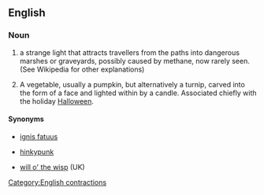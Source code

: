 {{wikipedia}}
==English==

===Noun===
{{en-noun|sg=[[Jack|Jack]] [[o'|o’]] [[lantern]]}}

# {{context|US|folklore}} a strange light that attracts travellers from the paths into dangerous marshes or graveyards, possibly caused by methane, now rarely seen. (See Wikipedia for other explanations)
# {{context|US|tradition}} A vegetable, usually a pumpkin, but alternatively a turnip, carved into the form of a face and lighted within by a candle. Associated chiefly with the holiday [[Halloween]]. 

====Synonyms====
*{{italbrac-colon|strange light}} [[ignis fatuus]]
*{{italbrac-colon|strange light}} [[hinkypunk]] {{italbrac|west Country dialect}}
*{{italbrac-colon|strange light}} [[will o' the wisp]] (UK)

[[Category:English contractions]]